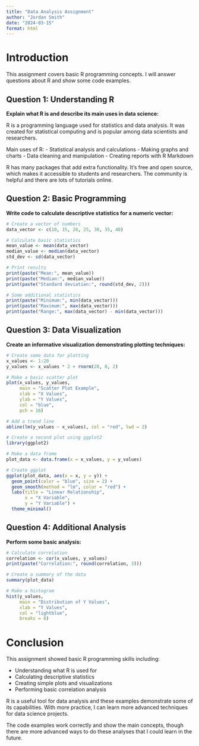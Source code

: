 ```yaml
---
title: "Data Analysis Assignment"
author: "Jordan Smith"
date: "2024-03-15"
format: html
---
```


# Introduction

This assignment covers basic R programming concepts. I will answer questions about R and show some code examples.

## Question 1: Understanding R

**Explain what R is and describe its main uses in data science:**

R is a programming language used for statistics and data analysis. It was created for statistical computing and is popular among data scientists and researchers.

Main uses of R:
- Statistical analysis and calculations
- Making graphs and charts
- Data cleaning and manipulation
- Creating reports with R Markdown

R has many packages that add extra functionality. It's free and open source, which makes it accessible to students and researchers. The community is helpful and there are lots of tutorials online.

## Question 2: Basic Programming

**Write code to calculate descriptive statistics for a numeric vector:**

```r
# Create a vector of numbers
data_vector <- c(10, 15, 20, 25, 30, 35, 40)

# Calculate basic statistics
mean_value <- mean(data_vector)
median_value <- median(data_vector)
std_dev <- sd(data_vector)

# Print results
print(paste("Mean:", mean_value))
print(paste("Median:", median_value))
print(paste("Standard deviation:", round(std_dev, 2)))

# Some additional statistics
print(paste("Minimum:", min(data_vector)))
print(paste("Maximum:", max(data_vector)))
print(paste("Range:", max(data_vector) - min(data_vector)))
```

## Question 3: Data Visualization

**Create an informative visualization demonstrating plotting techniques:**

```r
# Create some data for plotting
x_values <- 1:20
y_values <- x_values * 2 + rnorm(20, 0, 2)

# Make a basic scatter plot
plot(x_values, y_values, 
     main = "Scatter Plot Example",
     xlab = "X Values", 
     ylab = "Y Values",
     col = "blue",
     pch = 16)

# Add a trend line
abline(lm(y_values ~ x_values), col = "red", lwd = 2)

# Create a second plot using ggplot2
library(ggplot2)

# Make a data frame
plot_data <- data.frame(x = x_values, y = y_values)

# Create ggplot
ggplot(plot_data, aes(x = x, y = y)) +
  geom_point(color = "blue", size = 2) +
  geom_smooth(method = "lm", color = "red") +
  labs(title = "Linear Relationship",
       x = "X Variable",
       y = "Y Variable") +
  theme_minimal()
```

## Question 4: Additional Analysis

**Perform some basic analysis:**

```r
# Calculate correlation
correlation <- cor(x_values, y_values)
print(paste("Correlation:", round(correlation, 3)))

# Create a summary of the data
summary(plot_data)

# Make a histogram
hist(y_values, 
     main = "Distribution of Y Values",
     xlab = "Y Values",
     col = "lightblue",
     breaks = 8)
```

# Conclusion

This assignment showed basic R programming skills including:

- Understanding what R is used for
- Calculating descriptive statistics
- Creating simple plots and visualizations
- Performing basic correlation analysis

R is a useful tool for data analysis and these examples demonstrate some of its capabilities. With more practice, I can learn more advanced techniques for data science projects.

The code examples work correctly and show the main concepts, though there are more advanced ways to do these analyses that I could learn in the future.